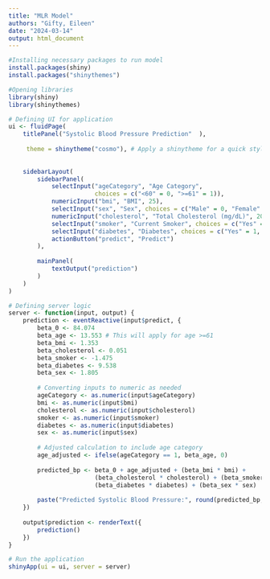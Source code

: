 ---
title: "MLR Model"
authors: "Gifty, Eileen"
date: "2024-03-14"
output: html_document
---




```{r}
#Installing necessary packages to run model
install.packages(shiny)
install.packages("shinythemes")
```



```{r}
#Opening libraries
library(shiny)
library(shinythemes)

# Defining UI for application
ui <- fluidPage(
    titlePanel("Systolic Blood Pressure Prediction"  ),
    
     theme = shinytheme("cosmo"), # Apply a shinytheme for a quick style boost
    
    
    sidebarLayout(
        sidebarPanel(
            selectInput("ageCategory", "Age Category", 
                        choices = c("<60" = 0, ">=61" = 1)),
            numericInput("bmi", "BMI", 25),
            selectInput("sex", "Sex", choices = c("Male" = 0, "Female" = 1)),
            numericInput("cholesterol", "Total Cholesterol (mg/dL)", 200),
            selectInput("smoker", "Current Smoker", choices = c("Yes" = 1, "No" = 0)),
            selectInput("diabetes", "Diabetes", choices = c("Yes" = 1, "No" = 0)),
            actionButton("predict", "Predict")
        ),
        
        mainPanel(
            textOutput("prediction")
        )
    )
)

# Defining server logic
server <- function(input, output) {
    prediction <- eventReactive(input$predict, {
        beta_0 <- 84.074
        beta_age <- 13.553 # This will apply for age >=61
        beta_bmi <- 1.353
        beta_cholesterol <- 0.051
        beta_smoker <- -1.475
        beta_diabetes <- 9.538
        beta_sex <- 1.805
        
        # Converting inputs to numeric as needed
        ageCategory <- as.numeric(input$ageCategory)
        bmi <- as.numeric(input$bmi)
        cholesterol <- as.numeric(input$cholesterol)
        smoker <- as.numeric(input$smoker)
        diabetes <- as.numeric(input$diabetes)
        sex <- as.numeric(input$sex)
        
        # Adjusted calculation to include age category
        age_adjusted <- ifelse(ageCategory == 1, beta_age, 0)
        
        predicted_bp <- beta_0 + age_adjusted + (beta_bmi * bmi) +
                        (beta_cholesterol * cholesterol) + (beta_smoker * smoker) +
                        (beta_diabetes * diabetes) + (beta_sex * sex)
        
        paste("Predicted Systolic Blood Pressure:", round(predicted_bp, 2), "mmHg")
    })
    
    output$prediction <- renderText({
        prediction()
    })
}

# Run the application
shinyApp(ui = ui, server = server)
```

